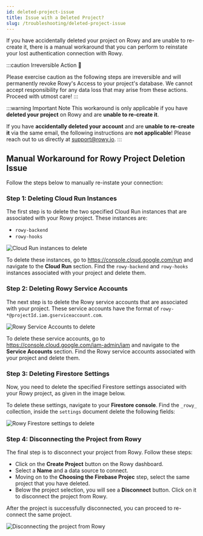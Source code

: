 ```yaml
---
id: deleted-project-issue
title: Issue with a Deleted Project?
slug: /troubleshooting/deleted-project-issue
---
```



If you have accidentally deleted your project on Rowy and are unable to
re-create it, there is a manual workaround that you can perform to reinstate
your lost authentication connection with Rowy.

:::caution Irreversible Action 🚫

Please exercise caution as the following steps are irreversible and will
permanently revoke Rowy's Access to your project's database. We cannot accept
responsibility for any data loss that may arise from these actions. Proceed with
utmost care! 
:::

:::warning Important Note 
This workaround is only applicable if you have
**deleted your project** on Rowy and are **unable to re-create it**.

If you have **accidentally deleted your account** and are **unable to re-create
it** via the same email, the following instructions are **not applicable**!
Please reach out to us directly at [support@rowy.io](mailto:support@rowy.io).
:::

## Manual Workaround for Rowy Project Deletion Issue

Follow the steps below to manually re-instate your connection:

### Step 1: Deleting Cloud Run Instances

The first step is to delete the two specified Cloud Run instances that are
associated with your Rowy project. These instances are:

- `rowy-backend`
- `rowy-hooks`

<img src={deletedProject1} alt="Cloud Run instances to delete" />

To delete these instances, go to https://console.cloud.google.com/run and
navigate to the **Cloud Run** section. Find the `rowy-backend` and `rowy-hooks`
instances associated with your project and delete them.

### Step 2: Deleting Rowy Service Accounts

The next step is to delete the Rowy service accounts that are associated with
your project. These service accounts have the format of
`rowy-*@projectId.iam.gserviceaccount.com`.

<img src={deletedProject2} alt="Rowy Service Accounts to delete" />

To delete these service accounts, go to
https://console.cloud.google.com/iam-admin/iam and navigate to the **Service
Accounts** section. Find the Rowy service accounts associated with your project
and delete them.

### Step 3: Deleting Firestore Settings

Now, you need to delete the specified Firestore settings associated with your
Rowy project, as given in the image below.

To delete these settings, navigate to your **Firestore console**. Find the
`_rowy_` collection, inside the `settings` document delete the following fields:

<img src={deletedProject3} alt="Rowy Firestore settings to delete" />

### Step 4: Disconnecting the Project from Rowy

The final step is to disconnect your project from Rowy. Follow these steps:

- Click on the **Create Project** button on the Rowy dashboard.
- Select a **Name** and a data source to connect.
- Moving on to the **Choosing the Firebase Projec** step, select the same
  project that you have deleted.
- Below the project selection, you will see a **Disconnect** button. Click on it
  to disconnect the project from Rowy.

After the project is successfully disconnected, you can proceed to re-connect
the same project.

<img src={deletedProject4} alt="Disconnecting the project from Rowy" />